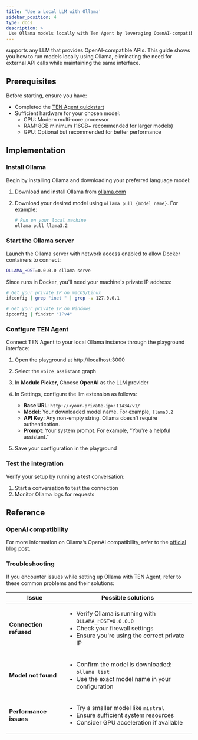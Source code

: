 ```yaml
---
title: 'Use a Local LLM with Ollama'
sidebar_position: 4
type: docs
description: >
 Use Ollama models locally with Ten Agent by leveraging OpenAI-compatible endpoints.
---
```


<Vpd k="NAME" /> supports any LLM that provides OpenAI-compatible APIs. This guide shows you how to run models locally using Ollama, eliminating the need for external API calls while maintaining the same interface.

## Prerequisites

Before starting, ensure you have:

- Completed the [TEN Agent quickstart](../get-started/quickstart)
- Sufficient hardware for your chosen model:
    - CPU: Modern multi-core processor
    - RAM: 8GB minimum (16GB+ recommended for larger models)
    - GPU: Optional but recommended for better performance

## Implementation

### Install Ollama

Begin by installing Ollama and downloading your preferred language model:

1. Download and install Ollama from [ollama.com](https://ollama.com/)

2. Download your desired model using `ollama pull {model name}`. For example:
  
    ```bash
    # Run on your local machine
    ollama pull llama3.2
    ```

### Start the Ollama server

Launch the Ollama server with network access enabled to allow Docker containers to connect:

```bash
OLLAMA_HOST=0.0.0.0 ollama serve
```

Since <Vpd k="NAME" /> runs in Docker, you'll need your machine's private IP address:

```bash
# Get your private IP on macOS/Linux
ifconfig | grep "inet " | grep -v 127.0.0.1

# Get your private IP on Windows
ipconfig | findstr "IPv4"
```

### Configure TEN Agent

Connect TEN Agent to your local Ollama instance through the playground interface:

1. Open the playground at http://localhost:3000
1. Select the `voice_assistant` graph
1. In **Module Picker**, Choose **OpenAI** as the LLM provider
1. In Settings, configure the llm extension as follows:

    - **Base URL**: `http://<your-private-ip>:11434/v1/`
    - **Model**: Your downloaded model name. For example, `llama3.2`
    - **API Key**: Any non-empty string. Ollama doesn't require authentication.
    - **Prompt**: Your system prompt. For example, "You're a helpful assistant."

1. Save your configuration in the playground

### Test the integration

Verify your setup by running a test conversation:

1. Start a conversation to test the connection
1. Monitor Ollama logs for requests

## Reference

### OpenAI compatibility

For more information on Ollama’s OpenAI compatibility, refer to the [official blog post](https://ollama.com/blog/openai-compatibility).

### Troubleshooting

If you encounter issues while setting up Ollama with TEN Agent, refer to these common problems and their solutions:

| Issue | Possible solutions |
|-------|-----------|
| **Connection refused** | <ul><li>Verify Ollama is running with `OLLAMA_HOST=0.0.0.0`</li><li>Check your firewall settings</li><li>Ensure you're using the correct private IP</li></ul> |
| **Model not found** | <ul><li>Confirm the model is downloaded: `ollama list`</li><li>Use the exact model name in your configuration</li></ul> |
| **Performance issues** | <ul><li>Try a smaller model like `mistral`</li><li>Ensure sufficient system resources</li><li>Consider GPU acceleration if available</li></ul> |